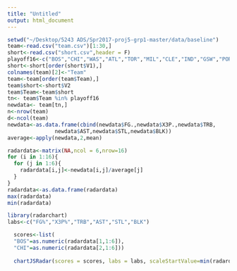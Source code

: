 ```yaml
---
title: "Untitled"
output: html_document
---
```


```r
setwd("~/Desktop/5243 ADS/Spr2017-proj5-grp1-master/data/baseline")
team<-read.csv("team.csv")[1:30,]
short<-read.csv("short.csv",header = F)
playoff16<-c("BOS","CHI","WAS","ATL","TOR","MIL","CLE","IND","GSW","POR","LAC","UTA","HOU","OKC","SAS","MEM")
short<-short[order(short$V1),]
colnames(team)[2]<-"Team"
team<-team[order(team$Team),]
team$short<-short$V2
team$Team<-team$short
tn<- team$Team %in% playoff16
newdata<- team[tn,]
n<-nrow(team)
d<-ncol(team)
newdata<-as.data.frame(cbind(newdata$FG.,newdata$X3P.,newdata$TRB,
               newdata$AST,newdata$STL,newdata$BLK))
average<-apply(newdata,2,mean)

radardata<-matrix(NA,ncol = 6,nrow=16)
for (i in 1:16){
  for (j in 1:6){
    radardata[i,j]<-newdata[i,j]/average[j]
  }
}
radardata<-as.data.frame(radardata)
max(radardata)
min(radardata)
```

```r
library(radarchart)
labs<-c("FG%","X3P%","TRB","AST","STL","BLK")

  scores<-list(
  "BOS"=as.numeric(radardata[1,1:6]),
  "CHI"=as.numeric(radardata[2,1:6]))
  
  chartJSRadar(scores = scores, labs = labs, scaleStartValue=min(radardata[1,],radardata[2,])+0.01,maxScale = max(radardata[1,],radardata[2,])+0.01)



```

